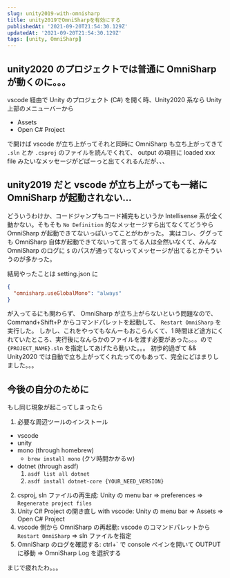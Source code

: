 ```yaml
---
slug: unity2019-with-omnisharp
title: unity2019でOmniSharpを有効にする
publishedAt: '2021-09-20T21:54:30.129Z'
updatedAt: '2021-09-20T21:54:30.129Z'
tags: [unity, OmniSharp]
---
```


## unity2020 のプロジェクトでは普通に OmniSharp が動くのに。。。

vscode 経由で Unity のプロジェクト (C#) を開く時、Unity2020 系なら Unity 上部のメニューバーから

- Assets
- Open C# Project

で開けば vscode が立ち上がってそれと同時に OmniSharp も立ち上がってきて `.sln` とか `.csproj` のファイルを読んでくれて、 output の項目に loaded xxx file みたいなメッセージがどばーっと出てくれるんだが、、、

## unity2019 だと vscode が立ち上がっても一緒に OmniSharp が起動されない...

どういうわけか、コードジャンプもコード補完もというか Intellisense 系が全く動かない。そもそも `No Definition` 的なメッセージすら出てなくてどうやら OmniSharp が起動できてないっぽいってことがわかった。
実はコレ、ググっても OmniSharp 自体が起動できてないって言ってる人は全然いなくて、みんな OmniSharp のログに `$` のパスが通ってないってメッセージが出てるとかそういうのが多かった。

結局やったことは setting.json に

```json
{
  "omnisharp.useGlobalMono": "always"
}
```

が入ってるにも関わらず、 OmniSharp が立ち上がらないという問題なので、 Command+Shift+P からコマンドパレットを起動して、 `Restart OmniSharp` を実行した。
しかし、これをやってもなんーもおこらんくて、1 時間ほど途方にくれていたところ、実行後になんらかのファイルを渡す必要があった。。。ので `{PROJECT_NAME}.sln` を指定してあげたら動いた。。。
初歩的過ぎて && Unity2020 では自動で立ち上がってくれたってのもあって、完全にどはまりしました。。。

## 今後の自分のために

もし同じ現象が起こってしまったら

1. 必要な周辺ツールのインストール

- vscode
- unity
- mono (through homebrew)
  - `brew install mono` (クソ時間かかるｗ)
- dotnet (through asdf)
  1. `asdf list all dotnet`
  1. `asdf install dotnet-core {YOUR_NEED_VERSION}`

2. csproj, sln ファイルの再生成: Unity の menu bar => preferences => `Regenerate project files`
3. Unity C# Project の開き直し with vscode: Unity の menu bar => Assets => Open C# Project
4. vscode 側から OmniSharp の再起動: vscode のコマンドパレットから `Restart OmniSharp` => sln ファイルを指定
5. OmniSharp のログを確認する: ctrl+` で console ペインを開いて OUTPUT に移動 => OmniSharp Log を選択する

まじで疲れたわ。。。
